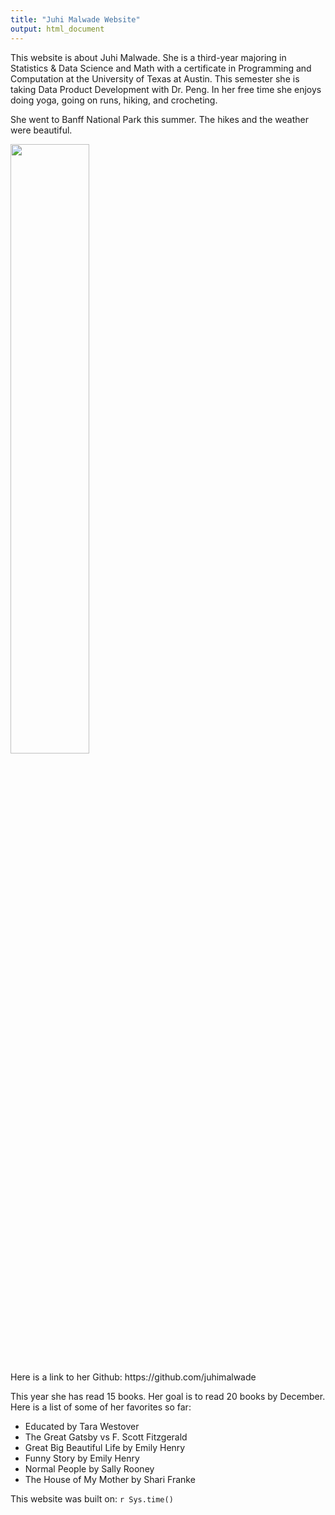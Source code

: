 ```yaml
---
title: "Juhi Malwade Website"
output: html_document
---
```


This website is about Juhi Malwade. She is a third-year majoring in Statistics & Data Science and Math with a certificate in Programming and Computation at the University of Texas at Austin. This semester she is taking Data Product Development with Dr. Peng. In her free time she enjoys doing yoga, going on runs, hiking, and crocheting. 

She went to Banff National Park this summer. The hikes and the weather were beautiful.

![](Banff_Lake.jpeg){#id .class width=50% height=50%}

Here is a link to her Github: https://github.com/juhimalwade 

This year she has read 15 books. Her goal is to read 20 books by December. Here is a list of some of her favorites so far:

- Educated by Tara Westover
- The Great Gatsby vs F. Scott Fitzgerald
- Great Big Beautiful Life by Emily Henry
- Funny Story by Emily Henry
- Normal People by Sally Rooney
- The House of My Mother by Shari Franke

This website was built on: `r Sys.time()`
